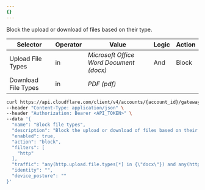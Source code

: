 ```yaml
---
{}
---
```



Block the upload or download of files based on their type.

<Tabs syncKey="dashPlusAPI"> <TabItem label="Dashboard">

| Selector            | Operator | Value                                   | Logic | Action |
| ------------------- | -------- | --------------------------------------- | ----- | ------ |
| Upload File Types   | in       | _Microsoft Office Word Document (docx)_ | And   | Block  |
| Download File Types | in       | _PDF (pdf)_                             |       |        |

</TabItem>

<TabItem label="API">

```sh
curl https://api.cloudflare.com/client/v4/accounts/{account_id}/gateway/rule\
--header "Content-Type: application/json" \
--header "Authorization: Bearer <API_TOKEN>" \
--data '{
  "name": "Block file types",
  "description": "Block the upload or download of files based on their type",
  "enabled": true,
  "action": "block",
  "filters": [
    "http"
  ],
  "traffic": "any(http.upload.file.types[*] in {\"docx\"}) and any(http.download.file.types[*] in {\"pdf\"})",
  "identity": "",
  "device_posture": ""
}'
```

</TabItem> </Tabs>
